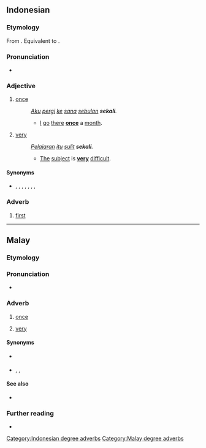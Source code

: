 ==Indonesian==

===Etymology===
From {{inh|id|ms|sekali}}. Equivalent to
{{prefix|id|se|kali}}.

===Pronunciation===
* {{IPA|id|/sə.ka.li/}}

===Adjective===
{{head|id|adjective}}

# [[once]]
#: ''[[aku|Aku]] [[pergi]] [[ke]] [[sana]] [[bulan|sebulan]] '''sekali'''.''
#:* [[I]] [[go]] [[there]] '''[[once]]''' a [[month]].
# [[very]]
#: ''[[pelajaran|Pelajaran]] [[itu]] [[sulit]] '''sekali'''.''
#:* [[the|The]] [[subject]] is '''[[very]]''' [[difficult]].

====Synonyms====
* {{sense|very}} {{l|id|amat}}, {{l|id|banget}}, {{l|id|begitu}}, {{l|id|benar}}, {{l|id|nian}}, {{l|id|sangat}}, {{l|id|sungguh}}, {{l|id|terlalu}}

===Adverb===
{{head|id|adverb}}

# [[first]]
#: {{uxi|id|sepupu [[sekali]]|[[first cousin]]}}

[[Category:Indonesian degree adverbs]]

----

==Malay==

===Etymology===
{{affix|ms|se-|tr1=one|kali|tr2=time}}

===Pronunciation===
* {{a|[[w:Malaysian Malay|Standard Malaysian]]}} {{IPA|ms|/sə.ka.li/|}}

===Adverb===
{{ms-adv|j=سکالي|head=sĕkali}}

# [[once]]
#: {{ux|ms|Ambil ubat ini sehari '''sekali''' sehingga sembuh.|Take this medicine '''once''' a day until you're cured.}}
# [[very]]
#: {{ux|ms|Indah '''sekali''' pemandangan di sini.|'''What a''' beautiful view we have here.}}

====Synonyms====
* {{sense|once}} {{l|ms|satu}} {{l|ms|kali}}
* {{sense|very}} {{l|ms|amat}}, {{l|ms|sangat}}, {{l|id|sungguh}}

====See also====
* {{l|ms|begitu}}

===Further reading===
* {{R:PRPM}}

[[Category:Malay degree adverbs]]